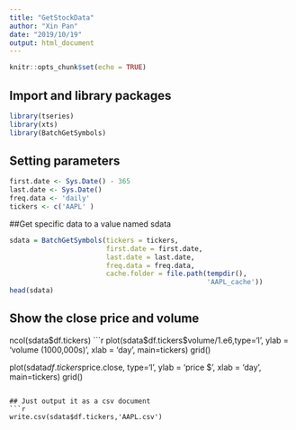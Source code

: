 ---
title: "GetStockData"
author: "Xin Pan"
date: "2019/10/19"
output: html_document
---

```{r setup, include=FALSE}
knitr::opts_chunk$set(echo = TRUE)
```

## Import and library packages

```{r}
library(tseries)
library(xts)
library(BatchGetSymbols)
```



## Setting parameters
```{r}
first.date <- Sys.Date() - 365
last.date <- Sys.Date()
freq.data <- 'daily'
tickers <- c('AAPL' )
```

##Get specific data to a value named sdata
```{r}
sdata = BatchGetSymbols(tickers = tickers, 
                        first.date = first.date,
                        last.date = last.date,
                        freq.data = freq.data,
                        cache.folder = file.path(tempdir(),
                                                 'AAPL_cache'))
head(sdata)
```
## Show the close price and volume
ncol(sdata$df.tickers)
```{r}
plot(sdata$df.tickers$volume/1.e6,type='l',
     ylab = 'volume (1000,000s)', xlab = 'day', main=tickers)
grid()

plot(sdata$df.tickers$price.close,
     type='l', ylab = 'price $', xlab = 'day', main=tickers)
grid()
```

## Just output it as a csv document
```{r}
write.csv(sdata$df.tickers,'AAPL.csv')
```

